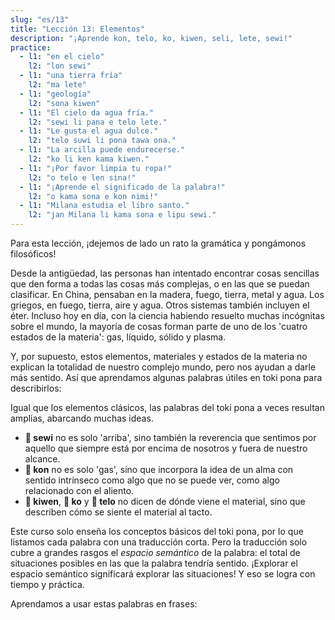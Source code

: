 ```yaml
---
slug: "es/13"
title: "Lección 13: Elementos"
description: "¡Aprende kon, telo, ko, kiwen, seli, lete, sewi!"
practice:
  - l1: "en el cielo"
    l2: "lon sewi"
  - l1: "una tierra fría"
    l2: "ma lete"
  - l1: "geología"
    l2: "sona kiwen"
  - l1: "El cielo da agua fría."
    l2: "sewi li pana e telo lete."
  - l1: "Le gusta el agua dulce."
    l2: "telo suwi li pona tawa ona."
  - l1: "La arcilla puede endurecerse."
    l2: "ko li ken kama kiwen."
  - l1: "¡Por favor limpia tu ropa!"
    l2: "o telo e len sina!"
  - l1: "¡Aprende el significado de la palabra!"
    l2: "o kama sona e kon nimi!"
  - l1: "Milana estudia el libro santo."
    l2: "jan Milana li kama sona e lipu sewi."
---
```



Para esta lección, ¡dejemos de lado un rato la gramática y pongámonos filosóficos!

Desde la antigüedad, las personas han intentado encontrar cosas sencillas que den forma a todas las cosas más complejas, o en las que se puedan clasificar. En China, pensaban en la madera, fuego, tierra, metal y agua. Los griegos, en fuego, tierra, aire y agua. Otros sistemas también incluyen el éter. Incluso hoy en día, con la ciencia habiendo resuelto muchas incógnitas sobre el mundo, la mayoría de cosas forman parte de uno de los 'cuatro estados de la materia': gas, líquido, sólido y plasma.

Y, por supuesto, estos elementos, materiales y estados de la materia no explican la totalidad de nuestro complejo mundo, pero nos ayudan a darle más sentido. Así que aprendamos algunas palabras útiles en toki pona para describirlos:

<List>
  <Word sl="kon" m="aire, alma, esencia, significado" />
  <Word sl="telo" m="agua, líquido poco espeso" />
  <Word sl="ko" m="un sólido blando o líquido espeso, como la arena, arcilla, masa de pan, pegamento" />
  <Word sl="kiwen" m="un sólido duro, como la piedra, madera, metal" />
  <Word sl="seli" m="fuego, caliente, quemar" />
  <Word sl="lete" m="frío" />
  <Word sl="sewi" m="cielo; alto, divino" />
</List>

Igual que los elementos clásicos, las palabras del toki pona a veces resultan amplias, abarcando muchas ideas.  
* **󱥚 sewi** no es solo 'arriba', sino también la reverencia que sentimos por aquello que siempre está por encima de nosotros y fuera de nuestro alcance.  
* **󱤝 kon** no es solo 'gas', sino que incorpora la idea de un alma con sentido intrínseco como algo que no se puede ver, como algo relacionado con el aliento.  
* **󱤛 kiwen**, **󱤜 ko** y **󱥪 telo** no dicen de dónde viene el material, sino que describen cómo se siente el material al tacto.  

Este curso solo enseña los conceptos básicos del toki pona, por lo que listamos cada palabra con una traducción corta. Pero la traducción solo cubre a grandes rasgos el *espacio semántico* de la palabra: el total de situaciones posibles en las que la palabra tendría sentido. ¡Explorar el espacio semántico significará explorar las situaciones! Y eso se logra con tiempo y práctica.

Aprendamos a usar estas palabras en frases:

<List>
  <Word sl="kiwen kasi" m="La parte dura de una planta, madera" />
  <Word sl="ko lete" m="cosa fría esponjosa, nieve" />
  <Word sl="kon sewi" m="espíritu santo" />
  <Word sl="telo nasa" m="liquido que causa borrachera, alcohol" />
  <Sentence sl="lete li awen e moku." m="El frío preserva la comida." />
  <Sentence sl="seli li moku e kiwen kasi." m="El fuego consumió la madera." />
  <Sentence sl="telo li kama tan sewi." m="El agua está cayendo desde el cielo.<br />(Está lloviendo.)" />
  <Sentence sl="o kama sona e kon toki!" m="¡Aprende el significado del discurso!" />
</List>

<Practice exercises={frontmatter.practice} />
